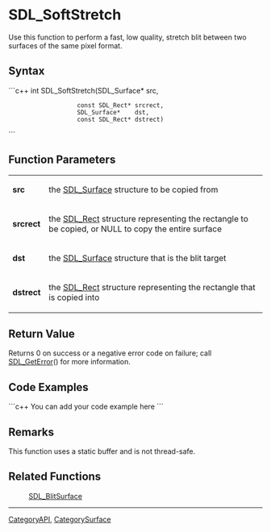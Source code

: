<!-- pragma section-numbers off -->
<!-- pragma disable-camelcase -->

= SDL_SoftStretch =
Use this function to perform a fast, low quality, stretch blit between two surfaces of the same pixel format.


== Syntax ==
```c++
int SDL_SoftStretch(SDL_Surface*    src,
                    const SDL_Rect* srcrect,
                    SDL_Surface*    dst,
                    const SDL_Rect* dstrect)
```

== Function Parameters ==
{|
|'''src'''
|the [[SDL_Surface]] structure to be copied from
|-
|'''srcrect'''
|the [[SDL_Rect]] structure representing the rectangle to be copied, or NULL to copy the entire surface
|-
|'''dst'''
|the [[SDL_Surface]] structure that is the blit target
|-
|'''dstrect'''
|the [[SDL_Rect]] structure representing the rectangle that is copied into
|}

== Return Value ==
Returns 0 on success or a negative error code on failure; call [[SDL_GetError]]() for more information.

== Code Examples ==
```c++
You can add your code example here
```

== Remarks ==
This function uses a static buffer and is not thread-safe.

== Related Functions ==
:[[SDL_BlitSurface]]

----
[[CategoryAPI]], [[CategorySurface]]

